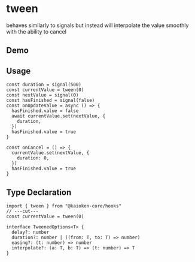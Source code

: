 
# tween

behaves similarly to signals but instead will interpolate the value smoothly with the ability to cancel

## Demo

<UseTweenExample />

## Usage

```tsx
const duration = signal(500)
const currentValue = tween(0)
const nextValue = signal(0)
const hasFinished = signal(false)
const onUpdateValue = async () => {
  hasFinished.value = false
  await currentValue.set(nextValue, {
    duration,
  })
  hasFinished.value = true
}

const onCancel = () => {
  currentValue.set(nextValue, {
    duration: 0,
  })
  hasFinished.value = true
}
```

## Type Declaration

```tsx twoslash
import { tween } from "@kaioken-core/hooks"
// ---cut---
const currentValue = tween(0)

interface TweenedOptions<T> {
  delay?: number
  duration?: number | ((from: T, to: T) => number)
  easing?: (t: number) => number
  interpolate?: (a: T, b: T) => (t: number) => T
}
```
